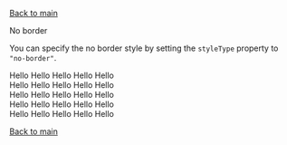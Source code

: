 
<Meta title="Data Input/Toggle/No border" component={Toggle} />

[Back to main](?path=/docs/data-input-toggle--toggle#variants)

<Secondary>No border</Secondary>

You can specify the no border style by setting the `styleType` property to
`"no-border"`.

<Canvas>
    <Story name="Default">
        <Wrapper>
            <Headings />
            <div>
                <Toggle styleType="no-border">Hello</Toggle>
                <Toggle styleType="no-border" checked>
                    Hello
                </Toggle>
                <Toggle styleType="no-border" disabled>
                    Hello
                </Toggle>
                <Toggle styleType="no-border" disabled checked>
                    Hello
                </Toggle>
                <Toggle styleType="no-border" error>
                    Hello
                </Toggle>
            </div>
        </Wrapper>
    </Story>
</Canvas>

<Canvas>
    <Story name="Checkbox indicator">
        <Wrapper>
            <Headings />
            <div>
                <Toggle indicator styleType="no-border">
                    Hello
                </Toggle>
                <Toggle indicator styleType="no-border" checked>
                    Hello
                </Toggle>
                <Toggle indicator styleType="no-border" disabled>
                    Hello
                </Toggle>
                <Toggle indicator styleType="no-border" disabled checked>
                    Hello
                </Toggle>
                <Toggle indicator styleType="no-border" error>
                    Hello
                </Toggle>
            </div>
        </Wrapper>
    </Story>
</Canvas>

<Canvas>
    <Story name="Radio indicator">
        <Wrapper>
            <Headings />
            <div>
                <Toggle indicator type="radio" styleType="no-border">
                    Hello
                </Toggle>
                <Toggle indicator type="radio" styleType="no-border" checked>
                    Hello
                </Toggle>
                <Toggle indicator type="radio" styleType="no-border" disabled>
                    Hello
                </Toggle>
                <Toggle
                    indicator
                    type="radio"
                    styleType="no-border"
                    disabled
                    checked
                >
                    Hello
                </Toggle>
                <Toggle indicator type="radio" styleType="no-border" error>
                    Hello
                </Toggle>
            </div>
        </Wrapper>
    </Story>
</Canvas>

<Canvas>
    <Story name="Yes indicator">
        <Wrapper>
            <Headings />
            <div>
                <Toggle indicator type="yes" styleType="no-border">
                    Hello
                </Toggle>
                <Toggle indicator type="yes" styleType="no-border" checked>
                    Hello
                </Toggle>
                <Toggle indicator type="yes" styleType="no-border" disabled>
                    Hello
                </Toggle>
                <Toggle
                    indicator
                    type="yes"
                    styleType="no-border"
                    disabled
                    checked
                >
                    Hello
                </Toggle>
                <Toggle indicator type="yes" styleType="no-border" error>
                    Hello
                </Toggle>
            </div>
        </Wrapper>
    </Story>
</Canvas>

<Canvas>
    <Story name="No indicator">
        <Wrapper>
            <Headings />
            <div>
                <Toggle indicator type="no" styleType="no-border">
                    Hello
                </Toggle>
                <Toggle indicator type="no" styleType="no-border" checked>
                    Hello
                </Toggle>
                <Toggle indicator type="no" styleType="no-border" disabled>
                    Hello
                </Toggle>
                <Toggle
                    indicator
                    type="no"
                    styleType="no-border"
                    disabled
                    checked
                >
                    Hello
                </Toggle>
                <Toggle indicator type="no" styleType="no-border" error>
                    Hello
                </Toggle>
            </div>
        </Wrapper>
    </Story>
</Canvas>

[Back to main](?path=/docs/data-input-toggle--toggle#variants)

